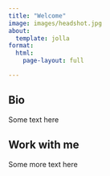 ```yaml
---
title: "Welcome"
image: images/headshot.jpg
about:
  template: jolla
format:
  html:
    page-layout: full

---
```


## Bio

Some text here

## Work with me

Some more text here


